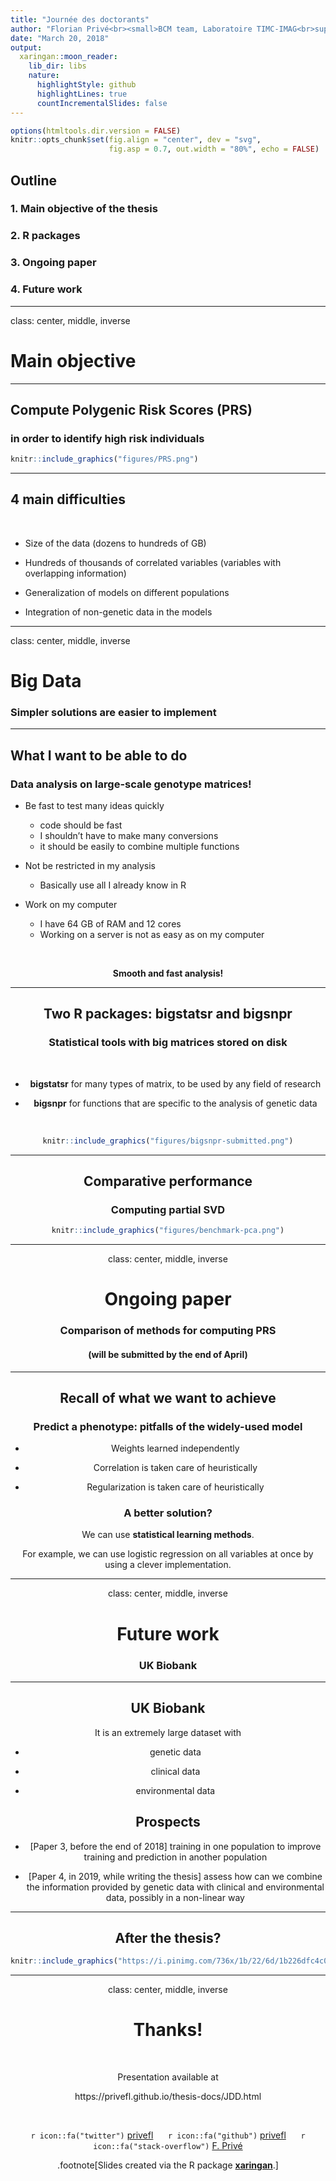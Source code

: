 ```yaml
---
title: "Journée des doctorants"
author: "Florian Privé<br><small>BCM team, Laboratoire TIMC-IMAG<br>supervised by Michael Blum (BCM) and Hugues Aschard (Institut Pasteur)</small>"
date: "March 20, 2018"
output:
  xaringan::moon_reader:
    lib_dir: libs
    nature:
      highlightStyle: github
      highlightLines: true
      countIncrementalSlides: false
---
```


```r
options(htmltools.dir.version = FALSE)
knitr::opts_chunk$set(fig.align = "center", dev = "svg",
                      fig.asp = 0.7, out.width = "80%", echo = FALSE)
```

## Outline 

### 1. Main objective of the thesis

### 2. R packages

### 3. Ongoing paper

### 4. Future work

---

class: center, middle, inverse

# Main objective

---

## Compute Polygenic Risk Scores (PRS) 

### in order to identify high risk individuals

```r
knitr::include_graphics("figures/PRS.png")
```

---

## 4 main difficulties

<br>

- Size of the data (dozens to hundreds of GB)

- Hundreds of thousands of correlated variables (variables with overlapping information)

- Generalization of models on different populations

- Integration of non-genetic data in the models

---

class: center, middle, inverse

# Big Data

### Simpler solutions are easier to implement

---

## What I want to be able to do

### Data analysis on large-scale genotype matrices!

- Be fast to test many ideas quickly

    - code should be fast
    - I shouldn't have to make many conversions
    - it should be easily to combine multiple functions
    
- Not be restricted in my analysis
   
    - Basically use all I already know in R
    
- Work on my computer

    - I have 64 GB of RAM and 12 cores
    - Working on a server is not as easy as on my computer

<br><center>**Smooth and fast analysis!**

<!-- --- -->

<!-- ## Memory problem when working in R -->

<!-- <br> -->

<!-- ```{r} -->
<!-- knitr::include_graphics("figures/memory-problem.svg") -->
<!-- ``` -->

<!-- --- -->

<!-- ## Memory solution when working in R -->

<!-- <br> -->

<!-- ```{r} -->
<!-- knitr::include_graphics("figures/memory-solution.svg") -->
<!-- ``` -->

<!-- .footnote[I don't use **bigmemory** anymore but still something very similar.] -->

---

## Two R packages: bigstatsr and bigsnpr

### Statistical tools with big matrices stored on disk

<br>

- **bigstatsr** for many types of matrix, to be used by any field of research

- **bigsnpr** for functions that are specific to the analysis of genetic data

<br>

```r
knitr::include_graphics("figures/bigsnpr-submitted.png")
```

---

## Comparative performance

### Computing partial SVD

```r
knitr::include_graphics("figures/benchmark-pca.png")
```

---

class: center, middle, inverse

# Ongoing paper

### Comparison of methods for computing PRS

#### (will be submitted by the end of April)

---

## Recall of what we want to achieve

### Predict a phenotype: pitfalls of the widely-used model

- Weights learned independently

- Correlation is taken care of heuristically

- Regularization is taken care of heuristically

### A better solution?

We can use **statistical learning methods**.

For example, we can use logistic regression on all variables at once by using a clever implementation.

---

class: center, middle, inverse

# Future work

### UK Biobank

---

## UK Biobank

It is an extremely large dataset with 

 - genetic data
 
 - clinical data
 
 - environmental data

## Prospects

- [Paper 3, before the end of 2018] training in one population to improve training and prediction in another population

- [Paper 4, in 2019, while writing the thesis] assess how can we combine the information provided by genetic data with clinical and environmental data, possibly in a non-linear way

---

## After the thesis?

```r
knitr::include_graphics("https://i.pinimg.com/736x/1b/22/6d/1b226dfc4c0ed4345f13869dd6824ee3--i-dare-you-ask-me.jpg")
```

---

class: center, middle, inverse

# Thanks!

<br>

Presentation available at

https://privefl.github.io/thesis-docs/JDD.html

<br>

`r icon::fa("twitter")` [privefl](https://twitter.com/privefl) &nbsp;&nbsp;&nbsp;&nbsp; `r icon::fa("github")` [privefl](https://github.com/privefl) &nbsp;&nbsp;&nbsp;&nbsp; `r icon::fa("stack-overflow")` [F. Privé](https://stackoverflow.com/users/6103040/f-priv%c3%a9)

.footnote[Slides created via the R package [**xaringan**](https://github.com/yihui/xaringan).]
